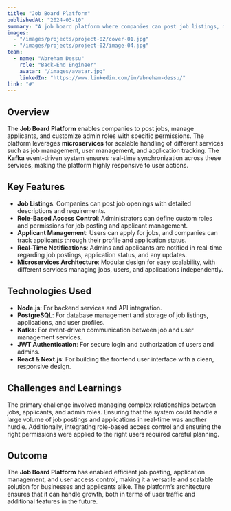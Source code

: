 ```yaml
---
title: "Job Board Platform"
publishedAt: "2024-03-10"
summary: "A job board platform where companies can post job listings, manage applicants, and set custom admin roles with permissions."
images:
  - "/images/projects/project-02/cover-01.jpg"
  - "/images/projects/project-02/image-04.jpg"
team:
  - name: "Abreham Dessu"
    role: "Back-End Engineer"
    avatar: "/images/avatar.jpg"
    linkedIn: "https://www.linkedin.com/in/abreham-dessu/"
link: "#"
---
```


## Overview

The **Job Board Platform** enables companies to post jobs, manage applicants, and customize admin roles with specific permissions. The platform leverages **microservices** for scalable handling of different services such as job management, user management, and application tracking. The **Kafka** event-driven system ensures real-time synchronization across these services, making the platform highly responsive to user actions.

## Key Features

- **Job Listings**: Companies can post job openings with detailed descriptions and requirements.
- **Role-Based Access Control**: Administrators can define custom roles and permissions for job posting and applicant management.
- **Applicant Management**: Users can apply for jobs, and companies can track applicants through their profile and application status.
- **Real-Time Notifications**: Admins and applicants are notified in real-time regarding job postings, application status, and any updates.
- **Microservices Architecture**: Modular design for easy scalability, with different services managing jobs, users, and applications independently.

## Technologies Used

- **Node.js**: For backend services and API integration.
- **PostgreSQL**: For database management and storage of job listings, applications, and user profiles.
- **Kafka**: For event-driven communication between job and user management services.
- **JWT Authentication**: For secure login and authorization of users and admins.
- **React & Next.js**: For building the frontend user interface with a clean, responsive design.

## Challenges and Learnings

The primary challenge involved managing complex relationships between jobs, applicants, and admin roles. Ensuring that the system could handle a large volume of job postings and applications in real-time was another hurdle. Additionally, integrating role-based access control and ensuring the right permissions were applied to the right users required careful planning.

## Outcome

The **Job Board Platform** has enabled efficient job posting, application management, and user access control, making it a versatile and scalable solution for businesses and applicants alike. The platform’s architecture ensures that it can handle growth, both in terms of user traffic and additional features in the future.
